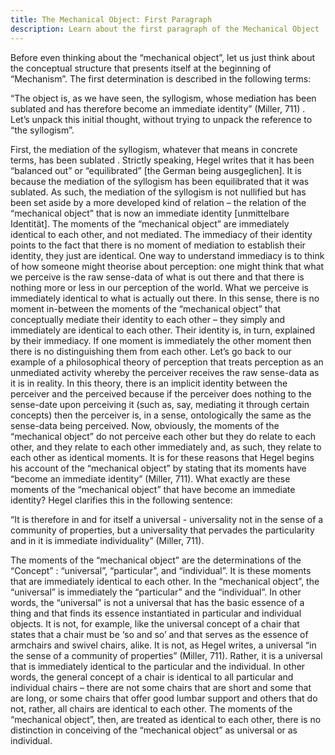 ```yaml
---
title: The Mechanical Object: First Paragraph 
description: Learn about the first paragraph of the Mechanical Object
---
```


Before even thinking about the “mechanical object”, let us just think about the conceptual structure that presents itself at the beginning of “Mechanism”. The first determination is described in the following terms: 

“The object is, as we have seen, the syllogism, whose mediation has been sublated and has therefore become an immediate identity” (Miller, 711) . Let’s unpack this initial thought, without trying to unpack the reference to “the syllogism”.  

First, the mediation  of the syllogism, whatever that means in concrete terms, has been sublated . Strictly speaking, Hegel writes that it has been “balanced out” or “equilibrated” [the German being ausgeglichen]. It is because the mediation of the syllogism has been equilibrated that it was sublated.  As such, the mediation of the syllogism is not nullified but has been set aside by a more developed kind of relation – the relation of the “mechanical object” that is now an immediate identity [unmittelbare Identität]. The moments of the “mechanical object” are immediately identical to each other, and not mediated. 
The immediacy  of their identity points to the fact that there is no moment of mediation to establish their identity, they just are identical. One way to understand immediacy is to think of how someone might theorise about perception: one might think that what we perceive is the raw sense-data of what is out there and that there is nothing more or less in our perception of the world. What we perceive is immediately identical to what is actually out there. In this sense, there is no moment in-between the moments of the “mechanical object” that conceptually mediate their identity to each other – they simply and immediately are identical to each other. Their identity is, in turn, explained by their immediacy. If one moment is immediately the other moment then there is no distinguishing them from each other. Let’s go back to our example of a philosophical theory of perception that treats perception as an unmediated activity whereby the perceiver receives the raw sense-data as it is in reality.  In this theory, there is an implicit identity between the perceiver and the perceived because if the perceiver does nothing to the sense-date upon perceiving it (such as, say, mediating it through certain concepts) then the perceiver is, in a sense, ontologically the same as the sense-data being perceived. Now, obviously, the moments of the “mechanical object” do not perceive each other but they do relate to each other, and they relate to each other immediately and, as such, they relate to each other as identical moments. It is for these reasons that Hegel begins his account of the “mechanical object” by stating that its moments have “become an immediate identity” (Miller, 711). 
What exactly are these moments of the “mechanical object” that have become an immediate identity? Hegel clarifies this in the following sentence:

“It is therefore in and for itself a universal - universality not in the sense of a community of properties, but a universality that pervades the particularity and in it is immediate individuality” (Miller, 711).  

The moments of the “mechanical object” are the determinations of the “Concept” : “universal”, “particular”, and “individual”. It is these moments that are immediately identical to each other. In the “mechanical object”, the “universal” is immediately the “particular” and the “individual”. In other words, the “universal” is not a universal that has the basic essence of a thing and that finds its essence instantiated in particular and individual objects. It is not, for example, like the universal concept of a chair that states that a chair must be ‘so and so’ and that serves as the essence of armchairs and swivel chairs, alike. It is not, as Hegel writes, a universal “in the sense of a community of properties” (Miller, 711).  Rather, it is a universal that is immediately identical to the particular and the individual. In other words, the general concept of a chair is identical to all particular and individual chairs – there are not some chairs that are short and some that are long, or some chairs that offer good lumbar support and others that do not, rather, all chairs are identical to each other. The moments of the “mechanical object”, then, are treated as identical to each other, there is no distinction in conceiving of the “mechanical object” as universal or as individual.

